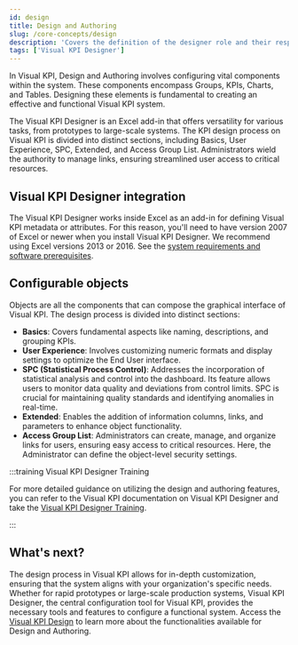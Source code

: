 ```yaml
---
id: design
title: Design and Authoring
slug: /core-concepts/design
description: 'Covers the definition of the designer role and their responsabilies.'
tags: ['Visual KPI Designer']
---
```



In Visual KPI, Design and Authoring involves configuring vital components within the system. These components encompass Groups, KPIs, Charts, and Tables. Designing these elements is fundamental to creating an effective and functional Visual KPI system. 


The Visual KPI Designer is an Excel add-in that offers versatility for various tasks, from prototypes to large-scale systems. The KPI design process on Visual KPI is divided into distinct sections, including Basics, User Experience, SPC, Extended, and Access Group List. Administrators wield the authority to manage links, ensuring streamlined user access to critical resources.

## Visual KPI Designer integration

The Visual KPI Designer works inside Excel as an add-in for defining Visual KPI metadata or attributes. For this reason, you'll need to have version 2007 of Excel or newer when you install Visual KPI Designer. We recommend using Excel versions 2013 or 2016. See the [system requirements and software prerequisites](https://www.transpara.com/system-requirements/).

<StylizedImage
  imgURL="img/core-concepts/design/Visual-KPI-Designer.png"
  alt="Visual-KPI-Designer"
/>

## Configurable objects

Objects are all the components that can compose the graphical interface of Visual KPI. The design process is divided into distinct sections:

- **Basics**: Covers fundamental aspects like naming, descriptions, and grouping KPIs.
- **User Experience**: Involves customizing numeric formats and display settings to optimize the End User interface.
- **SPC (Statistical Process Control)**: Addresses the incorporation of statistical analysis and control into the dashboard. Its feature allows users to monitor data quality and deviations from control limits. SPC is crucial for maintaining quality standards and identifying anomalies in real-time.
- **Extended**: Enables the addition of information columns, links, and parameters to enhance object functionality.
- **Access Group List**: Administrators can create, manage, and organize links for users, ensuring easy access to critical resources. Here, the Administrator can define the object-level security settings.

:::training Visual KPI Designer Training

For more detailed guidance on utilizing the design and authoring features, you can refer to the Visual KPI documentation on Visual KPI Designer and take the [Visual KPI Designer Training](https://www.transpara.com/course/visual-kpi-designer/).

:::

## What's next?

The design process in Visual KPI allows for in-depth customization, ensuring that the system aligns with your organization's specific needs. Whether for rapid prototypes or large-scale production systems, Visual KPI Designer, the central configuration tool for Visual KPI, provides the necessary tools and features to configure a functional system. Access the [Visual KPI Design](../visual-kpi-design/overview) to learn more about the functionalities available for Design and Authoring.
